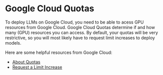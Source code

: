 # Google Cloud Quotas

To deploy LLMs on Google Cloud, you need to be able to acess GPU resources from Google Cloud. Google Cloud Quotas determine if and how many (GPU) resources you can access. By default, your quotas will be very restrictive, so you will most likely have to request limit increases to deploy models.

Here are some helpful resources from Google Cloud:

- [About Quotas](https://cloud.google.com/docs/quota?hl=en)
- [Request a Limit Increase](https://cloud.google.com/docs/quota_detail/view_manage?hl=en#requesting_higher_quota)